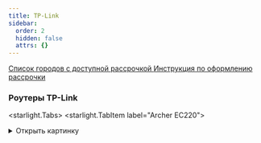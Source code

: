 ```yaml
---
title: TP-Link
sidebar:
  order: 2
  hidden: false
  attrs: {}
---
```

<a href="https://clever.ertelecom.ru/content/space/4/folder/635/article/13578/page/0" target="_self">
  Список городов с доступной рассрочкой
</a>

<a href="https://clever.ertelecom.ru/content/space/4/folder/635/article/13578/page/8" target="_self">
  Инструкция по оформлению рассрочки
</a>

### Роутеры TP-Link

<starlight.Tabs>
  <starlight.TabItem label="Archer EC220">
    <details>
      <summary>
        Открыть картинку
      </summary>

      <astroassets.Image alt="TP-Link Archer EC220" width="600" height="100" loading="lazy" decoding="async" />

      <a href="/images/routers/tp-link/EC220.jpg" target="_self" download="EC220.jpg">
        Скачать картинку
      </a>
    </details>

    ```txt
    Модель: TP-Link Archer EC220
    - Скорость по кабелю: до 1000 Мбит/с
    - Скорость по Wi-Fi: до 300 Мбит/с
    - Площадь покрытия: до 70 м2
    - Одновременно устройств в сети: до 10
    - Технологии: EasyMesh, MU-MIMO, Beamforming
    - Гарантия: 3 года
    - Отверстия для настенного крепления
    - Подходит для любого провайдера

    Стоимость:
    - В собственность - 6 000 ₽
    ```

    Рассрочка от банка:

    ```txt
    - 2 090 ₽/мес. на 3 месяца (общая стоимость - 6 271 ₽)
    - 1080 ₽/мес. на 6 месяцев (общая стоимость - 6 479 ₽)
    - 576 ₽/мес. на 12 месяцев (общая стоимость - 6 910 ₽)
    - 326 ₽/мес. на 24 месяцев (общая стоимость - 7 823 ₽)
    - 245 ₽/мес. на 36 месяцев (общая стоимость - 8 807 ₽)
    ```

    <starlight.CardGrid stagger={false}>
      <starlight.LinkCard title="База знаний" href="https://clever.ertelecom.ru/content/space/4/article/1495" description="TP-Link Archer EC220 в базе знаний" target="_blank" />

      <starlight.LinkCard title="Сайт производителя" href="https://www.tp-link.com/ru/service-provider/wifi-router/ec220-g5" description="TP-Link Archer EC220 на сайте производителя" target="_blank" />
    </starlight.CardGrid>
  </starlight.TabItem>

  <starlight.TabItem label="Archer EX220">
    <details>
      <summary>
        Открыть картинку
      </summary>

      <astroassets.Image alt="TP-Link Archer EX220" width="600" height="100" loading="lazy" decoding="async" />

      <a href="/images/routers/tp-link/EX220.jpg" target="_self" download="EX220.jpg">
        Скачать картинку
      </a>
    </details>

    ```txt
    Модель: TP-Link Archer EX220
    - Скорость по кабелю: до 1000 Мбит/с
    - Скорость по Wi-Fi: до 800 Мбит/с
    - Площадь покрытия: до 80 м2
    - Одновременно устройств в сети: до 20
    - Технологии: Мульти-SSID, EasyMesh, DL/UL OFDMA, MU-MIMO, Beamforming, Airtime Fairness
    - Гарантия: 4 года
    - Отверстия для настенного крепления
    - Подходит для любого провайдера

    Стоимость:
    - В собственность - 9 500 ₽
    ```

    Рассрочка от банка:

    ```txt
    - 3 310 ₽/мес. на 3 месяца (общая стоимость - 9 929 ₽)
    - 1 710 ₽/мес. на 6 месяцев (общая стоимость - 10 259 ₽)
    - 912 ₽/мес. на 12 месяцев (общая стоимость - 10 940 ₽)
    - 516 ₽/мес. на 24 месяцев (общая стоимость - 12 387 ₽)
    - 387 ₽/мес. на 36 месяцев (общая стоимость - 13944 ₽)

    ```

    <starlight.CardGrid stagger={false}>
      <starlight.LinkCard title="База знаний" href="https://clever.ertelecom.ru/content/space/4/article/6969" description="TP-Link Archer EX220 в базе знаний" target="_blank" />

      <starlight.LinkCard title="Сайт производителя" href="https://www.tp-link.com/ru/service-provider/wifi-router/ex220" description="TP-Link Archer EX220 на сайте производителя" target="_blank" />
    </starlight.CardGrid>
  </starlight.TabItem>

  <starlight.TabItem label="Archer EX511">
    ```txt
    Модель: TP-Link Archer EX511
    - Скорость по кабелю: до 1000 Мбит/с
    - Скорость по Wi-Fi: до 1000 Мбит/с
    - Площадь покрытия: до 80 м2
    - Одновременно устройств в сети: до 50
    - Технологии: Мульти-SSID, EasyMesh, OFDMA, MU-MIMO, Beamforming, Airtime Fairness и родительский контроль
    - Гарантия: 4 года
    - Отверстия для настенного крепления
    - Подходит для любого провайдера

    Стоимость:
    - В собственность - 10 990 ₽
    ```

    Рассрочка от банка:

    ```txt
    - 3 829 ₽/мес. на 3 месяца (общая стоимость - 11 486 ₽)
    - 1 978 ₽/мес. на 6 месяцев (общая стоимость - 11 868 ₽)
    - 1 055 ₽/мес. на 12 месяцев (общая стоимость - 12 656 ₽)
    - 597 ₽/мес. на 24 месяцев (общая стоимость - 14 330 ₽)
    - 448 ₽/мес. на 36 месяцев (общая стоимость - 16 131 ₽)
    ```

    <starlight.CardGrid stagger={false}>
      <starlight.LinkCard title="База знаний" href="https://clever.ertelecom.ru/content/space/4/article/6970" description="TP-Link Archer EX511 в базе знаний" target="_blank" />

      <starlight.LinkCard title="Сайт производителя" href="https://www.tp-link.com/ru/service-provider/wifi-router/ex511" description="TP-Link Archer EX511 на сайте производителя" target="_blank" />
    </starlight.CardGrid>
  </starlight.TabItem>

  <starlight.TabItem label="Archer AX55">
    ```txt
    Модель: TP-Link Archer AX55
    - Скорость по кабелю: до 1000 Мбит/с
    - Скорость по Wi-Fi: до 800 Мбит/с
    - Площадь покрытия: до 80 м2
    - Одновременно устройств в сети: до 50
    - Технологии: OneMesh, TP-Link HomeShield - защита от кибератак
    - Гарантия: 4 года
    - Отверстия для настенного крепления
    - Подходит для любого провайдера

    Стоимость:
    - В собственность - 10 990 ₽
    ```

    Рассрочка от банка:

    ```txt
    - 3 829 ₽/мес. на 3 месяца (общая стоимость - 11 486 ₽)
    - 1 978 ₽/мес. на 6 месяцев (общая стоимость - 11 868 ₽)
    - 1 055 ₽/мес. на 12 месяцев (общая стоимость - 12 656 ₽)
    - 597 ₽/мес. на 24 месяцев (общая стоимость - 14 330 ₽)
    - 448 ₽/мес. на 36 месяцев (общая стоимость - 16 131 ₽)
    ```

    <starlight.CardGrid stagger={false}>
      <starlight.LinkCard title="База знаний" href="https://clever.ertelecom.ru/content/space/4/article/1557" description="TP-Link Archer AX55 в базе знаний" target="_blank" />

      <starlight.LinkCard title="Сайт производителя" href="https://www.tp-link.com/ru/home-networking/wifi-router/archer-ax55" description="TP-Link Archer AX55 на сайте производителя" target="_blank" />
    </starlight.CardGrid>
  </starlight.TabItem>

  <starlight.TabItem label="Archer AX73">
    <details>
      <summary>
        Открыть картинку
      </summary>

      <astroassets.Image alt="TP-Link Archer AX73" width="600" height="100" loading="lazy" decoding="async" />

      <a href="/images/routers/tp-link/AX73.jpg" target="_self" download="AX73.jpg">
        Скачать картинку
      </a>
    </details>

    ```txt
    Модель: TP-Link Archer AX73
    - Скорость по кабелю: до 1000 Мбит/с
    - Скорость по Wi-Fi: до 574 Мбит/с на 2,4 ГГц, до 4804 Мбит/с на 5 ГГц
    - Площадь покрытия: до 120 м2
    - Одновременно устройств в сети: до 200
    - Технологии: OneMesh, TP-Link Homeshield, OFDMA, MU-MIMO, Beam Steering, Beamforming, корпус с улучшенной вентиляцией
    - Гарантия: 4 года
    - Отверстия для настенного крепления
    - Подходит для любого провайдера

    Стоимость:
    - В собственность - 18 490 ₽
    ```

    Рассрочка от банка:

    ```txt
    - 6 442 ₽/мес. на 3 месяца (общая стоимость - 19 325 ₽)
    - 3 328 ₽/мес. на 6 месяцев (общая стоимость - 19 967 ₽)
    - 1 774 ₽/мес. на 12 месяцев (общая стоимость - 21 294 ₽)
    - 1 005 ₽/мес. на 24 месяцев (общая стоимость - 24 109 ₽)
    - 754 ₽/мес. на 36 месяцев (общая стоимость - 27 139 ₽)
    ```

    <starlight.CardGrid stagger={false}>
      <starlight.LinkCard title="База знаний" href="https://clever.ertelecom.ru/content/space/4/article/1613" description="TP-Link Archer AX73 в базе знаний" target="_blank" />

      <starlight.LinkCard title="Сайт производителя" href="https://www.tp-link.com/ru/home-networking/wifi-router/archer-ax73" description="TP-Link Archer AX73 на сайте производителя" target="_blank" />
    </starlight.CardGrid>
  </starlight.TabItem>
</starlight.Tabs>

### Mesh-системы TP-Link

<starlight.Tabs>
  <starlight.TabItem label="Deco M4">
    <details>
      <summary>
        Открыть картинку
      </summary>

      <astroassets.Image alt="TP-Link Deco M4" width="600" height="100" loading="lazy" decoding="async" />

      <a href="/images/routers/tp-link/Deco-m4.jpg" target="_self" download="Deco-M4.jpg">
        Скачать картинку
      </a>
    </details>

    ```txt
    Модель: TP-Link Deco M4
    - Скорость по кабелю: до 1000 Мбит/с
    - Скорость по Wi-Fi: до 300 Мбит/с
    - Площадь покрытия: до 260 м2
    - Одновременно устройств в сети: до 100
    - Гарантия: 3 года
    - Подходит для любого провайдера

    Стоимость:
    - В собственность два модуля - 12 490 ₽
    ```

    Рассрочка от банка:

    ```txt
    Два модуля в рассрочку:
    - 4 351 ₽/мес. на 3 месяца (общая стоимость - 13 054 ₽)
    - 2 248 ₽/мес. на 6 месяцев (общая стоимость - 13 488 ₽)
    - 1 119 ₽/мес. на 12 месяцев (общая стоимость - 14 384 ₽)
    - 679 ₽/мес. на 24 месяцев (общая стоимость - 16 286 ₽)
    - 509 ₽/мес. на 36 месяцев (общая стоимость - 18 333 ₽)
    ```

    <starlight.CardGrid stagger={false}>
      <starlight.LinkCard title="База знаний" href="https://clever.ertelecom.ru/content/space/4/article/1564" description="TP-Link Deco M4 в базе знаний" target="_blank" />

      <starlight.LinkCard title="Сайт производителя" href="https://www.tp-link.com/ru/home-networking/deco/deco-m4/" description="TP-Link Deco M4 на сайте производителя" target="_blank" />
    </starlight.CardGrid>
  </starlight.TabItem>

  <starlight.TabItem label="Deco X60">
    <details>
      <summary>
        Открыть картинку
      </summary>

      <astroassets.Image alt="TP-Link Deco-x60" width="600" height="100" loading="lazy" decoding="async" />

      <a href="/images/routers/tp-link/Deco-x60.jpg" target="_self" download="Deco-x60.jpg">
        Скачать картинку
      </a>
    </details>

    ```txt
    Модель: TP-Link Deco X60
    - Скорость по кабелю: до 1000 Мбит/с
    - Скорость по Wi-Fi: до 574 Мбит/с на 2.4 ГГц, до 2402 Мбит/с на 5 ГГц
    - Площадь покрытия: 
    * при 2-х модулях - до 460 м2
    * при 3-х модулях - до 650 м2
    - Одновременно устройств в сети: до 150
    - Гарантия: 3 года
    - Подходит для любого провайдера

    Стоимость:
    - В собственность два модуля - 28 999 ₽
    - В собственность три модуля - 45 600 ₽
    ```

    Рассрочка от банка:

    <starlight.Tabs>
      <starlight.TabItem label="Два модуля">
        ```
        Два модуля в рассрочку:
        - 10 103 ₽/мес. на 3 месяца (общая стоимость - 30 309 ₽)
        - 5 219 ₽/мес. на 6 месяцев (общая стоимость - 31 316 ₽)
        - 2 783 ₽/мес. на 12 месяцев (общая стоимость - 33 396 ₽)
        - 1 576 ₽/мес. на 24 месяцев (общая стоимость - 37 812 ₽)
        - 1 182 ₽/мес. на 36 месяцев (общая стоимость - 42 564 ₽)
        ```
      </starlight.TabItem>

      <starlight.TabItem label="Три модуля">
        ```
        Три модуля в рассрочку:
        - 15 887 ₽/мес. на 3 месяца (общая стоимость - 47 660 ₽)
        - 8 207 ₽/мес. на 6 месяцев (общая стоимость - 49 244 ₽)
        - 4 376 ₽/мес. на 12 месяцев (общая стоимость - 52 514 ₽)
        - 2 477 ₽/мес. на 24 месяцев (общая стоимость - 59 458 ₽)
        - 1 859 ₽/мес. на 36 месяцев (общая стоимость - 66 931 ₽)
        ```
      </starlight.TabItem>
    </starlight.Tabs>

    <starlight.CardGrid stagger={false}>
      <starlight.LinkCard title="База знаний" href="https://clever.ertelecom.ru/content/space/4/article/1566" description="TP-Link Deco X60 в базе знаний" target="_blank" />

      <starlight.LinkCard title="Сайт производителя" href="https://www.tp-link.com/ru/home-networking/deco/deco-x60/" description="TP-Link Deco X60 на сайте производителя" target="_blank" />
    </starlight.CardGrid>
  </starlight.TabItem>
</starlight.Tabs>
